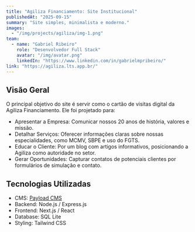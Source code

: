 ```yaml
---
title: "Agiliza Financiamento: Site Institucional"
publishedAt: "2025-09-15"
summary: "Site simples, minimalista e moderno."
images:
  - "/img/projects/agiliza/img-1.png"
team:
  - name: "Gabriel Ribeiro"
    role: "Desenvolvedor Full Stack"
    avatar: "/img/avatar.png"
    linkedIn: "https://www.linkedin.com/in/gabrielmpribeiro/"
link: "https://agiliza.lts.app.br/"
---
```


## Visão Geral

O principal objetivo do site é servir como o cartão de visitas digital da Agiliza Financiamento. Ele foi projetado para:

- Apresentar a Empresa: Comunicar nossos 20 anos de história, valores e missão.
- Detalhar Serviços: Oferecer informações claras sobre nossas especialidades, como MCMV, SBPE e uso do FGTS.
- Educar o Cliente: Por um blog com artigos informativos, posicionando a Agiliza como autoridade no setor.
- Gerar Oportunidades: Capturar contatos de potenciais clientes por formulários de simulação e contato.

## Tecnologias Utilizadas

- CMS: [Payload CMS](https://payloadcms.com/)
- Backend: Node.js / Express.js
- Frontend: Next.js / React
- Database: SQL Lite
- Styling: Tailwind CSS
